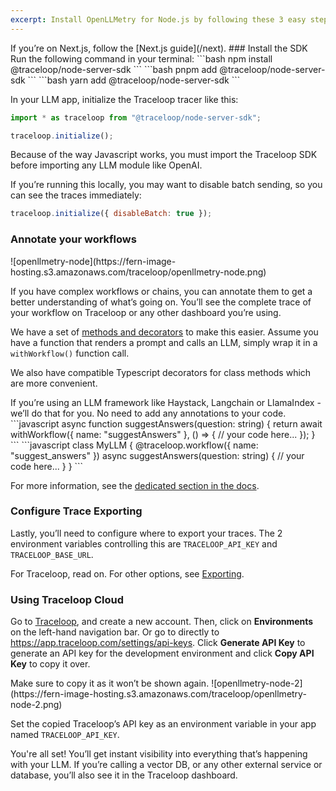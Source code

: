 ```yaml
---
excerpt: Install OpenLLMetry for Node.js by following these 3 easy steps and get instant monitoring.
---
```


<Callout intent="info">
If you’re on Next.js, follow the [Next.js guide](/next).
</Callout>

<Steps>
### Install the SDK
Run the following command in your terminal:

<CodeBlocks>
    <CodeBlock title="npm">
    ```bash
    npm install @traceloop/node-server-sdk
    ```
    </CodeBlock>
    <CodeBlock title="pnpm">
    ```bash
    pnpm add @traceloop/node-server-sdk
    ```
    </CodeBlock>
    <CodeBlock title="yarn">
    ```bash
    yarn add @traceloop/node-server-sdk
    ```
    </CodeBlock>
</CodeBlocks>

In your LLM app, initialize the Traceloop tracer like this:

```javascript
import * as traceloop from "@traceloop/node-server-sdk";

traceloop.initialize();
```

<Callout intent="info">
Because of the way Javascript works, you must import the Traceloop SDK before importing any LLM module like OpenAI.
</Callout>

If you’re running this locally, you may want to disable batch sending, so you can see the traces immediately:

```javascript
traceloop.initialize({ disableBatch: true });
```

### Annotate your workflows

<Frame>
![openllmetry-node](https://fern-image-hosting.s3.amazonaws.com/traceloop/openllmetry-node.png)
</Frame>

If you have complex workflows or chains, you can annotate them to get a better understanding of what’s going on. You’ll see the complete trace of your workflow on Traceloop or any other dashboard you’re using.

We have a set of [methods and decorators](/open-ll-metry/tracing/workflows-tasks-agents-and-tools) to make this easier. Assume you have a function that renders a prompt and calls an LLM, simply wrap it in a `withWorkflow()` function call.

We also have compatible Typescript decorators for class methods which are more convenient.

<Callout intent="info">
If you’re using an LLM framework like Haystack, Langchain or LlamaIndex - we’ll do that for you. No need to add any annotations to your code.
</Callout>

<CodeBlocks>
    <CodeBlock title="Functions (async / sync)">
    ```javascript
    async function suggestAnswers(question: string) {
        return await withWorkflow({ name: "suggestAnswers" }, () => {
            // your code here...
        });
    }
    ```
    </CodeBlock>
    <CodeBlock title="Class Methods">
    ```javascript
    class MyLLM {
        @traceloop.workflow({ name: "suggest_answers" })
            async suggestAnswers(question: string) {
                // your code here...
        }
    }
    ```
    </CodeBlock>
</CodeBlocks>

For more information, see the [dedicated section in the docs](/open-ll-metry/tracing/workflows-tasks-agents-and-tools).

### Configure Trace Exporting

Lastly, you’ll need to configure where to export your traces. The 2 environment variables controlling this are `TRACELOOP_API_KEY` and `TRACELOOP_BASE_URL`.

For Traceloop, read on. For other options, see [Exporting](/open-ll-metry/integrations/overview).

### Using Traceloop Cloud

Go to [Traceloop](https://app.traceloop.com/), and create a new account. Then, click on **Environments** on the left-hand navigation bar. Or go to directly to https://app.traceloop.com/settings/api-keys. Click **Generate API Key** to generate an API key for the development environment and click **Copy API Key** to copy it over.

<Callout intent="warn">
Make sure to copy it as it won’t be shown again.
</Callout>

<Frame>
![openllmetry-node-2](https://fern-image-hosting.s3.amazonaws.com/traceloop/openllmetry-node-2.png)
</Frame>

Set the copied Traceloop’s API key as an environment variable in your app named `TRACELOOP_API_KEY`.

</Steps>

You're all set! You’ll get instant visibility into everything that’s happening with your LLM. If you’re calling a vector DB, or any other external service or database, you’ll also see it in the Traceloop dashboard.

